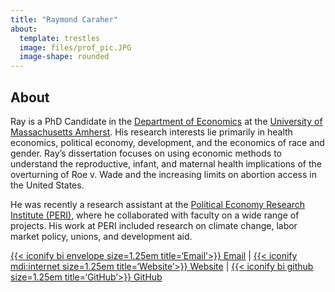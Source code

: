 ```yaml
---
title: "Raymond Caraher"
about:
  template: trestles
  image: files/prof_pic.JPG
  image-shape: rounded
---
```


## About

Ray is a PhD Candidate in the [Department of Economics](https://www.umass.edu/economics/) at the [University of Massachusetts Amherst](https://www.umass.edu). 
His research interests lie primarily in health economics, political economy, development,
and the economics of race and gender.
Ray’s dissertation focuses on using economic methods to understand the reproductive, infant, and maternal health implications of the overturning of Roe v. Wade and the increasing limits on abortion access in the United States.

He was recently a research assistant at the [Political Economy Research Institute (PERI)](https://peri.umass.edu),
where he collaborated with faculty on a wide range of projects. 
His work at PERI included research on climate change, labor market policy, unions, and development aid.

[{{< iconify bi envelope size=1.25em title='Email'>}} Email](mailto:rcaraher@umass.edu){.btn .btn-outline-primary .btn role="button" data-toggle="tooltip" title="Email"} | 
[{{< iconify mdi:internet size=1.25em title='Website'>}} Website](https://www.raymondcaraher.com){.btn .btn-outline-primary .btn role="button" data-toggle="tooltip" title="Website"} |
[{{< iconify bi github  size=1.25em title='GitHub'>}} GitHub](https://github.com/rpcaraher){.btn .btn-outline-primary .btn role="button" data-toggle="tooltip" title="GitHub"}

